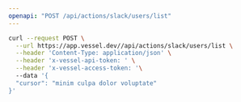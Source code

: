```yaml
---
openapi: "POST /api/actions/slack/users/list"
---
```


<RequestExample>

```bash Request
curl --request POST \
  --url https://app.vessel.dev//api/actions/slack/users/list \
  --header 'Content-Type: application/json' \
  --header 'x-vessel-api-token: ' \
  --header 'x-vessel-access-token: '\ 
  --data '{
  "cursor": "minim culpa dolor voluptate"
}'
```

</RequestExample>


      